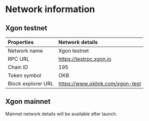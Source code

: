 # Network information
## Xgon testnet
|Properties|Network details|
|:----|:----|
|Network name|Xgon testnet|
|RPC URL|https://testrpc.xgon.io|
|Chain ID|195|
|Token symbol|OKB|
|Block explorer URL|https://www.oklink.com/xgon-test|

## Xgon mainnet

<Tip title="Note">Mainnet network details will be available after launch.</Tip>